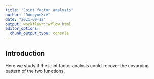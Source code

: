 ```yaml
---
title: "Joint factor analysis"
author: "DongyueXie"
date: "2021-09-12"
output: workflowr::wflow_html
editor_options:
  chunk_output_type: console
---
```


## Introduction

Here we study if the joint factor analysis could recover the covarying pattern of the two functions. 

```r

```


